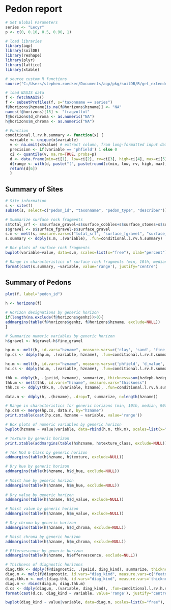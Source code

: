 # Pedon report

```{r}
# Set Global Parameters
series <- "Lecyr"
p <- c(0, 0.10, 0.5, 0.90, 1)
```

```{r LoadPackages, include=FALSE}
# load libraries
library(aqp)
library(soilDB)
library(reshape)
library(plyr)
library(lattice)
library(xtable)
```

```{r, load-data, echo=FALSE}
# source custom R functions
source("C:/Users/stephen.roecker/Documents/aqp/pkg/soilDB/R/get_extended_data_from_NASIS_db.R")

# load NASIS data
f <- fetchNASIS()
f <- subsetProfiles(f, s="taxonname == series")
f@horizons$hzname[is.na(f@horizons$hzname)] <- "NA"
names(f@horizons)[15] <- "fragvoltot"
f@horizons$d_chroma <- as.numeric("NA")
h@horizons$m_chroma <- as.numeric("NA")

# Function
conditional.l.rv.h.summary <- function(x) {
  variable <- unique(x$variable)
  v <- na.omit(x$value) # extract column, from long-formatted input data
  precision <- if(variable == 'phfield') 1 else 0
  ci <- quantile(v, na.rm=TRUE, probs=p) 
  d <- data.frame(min=ci[1], low=ci[2], rv=ci[3], high=ci[4], max=ci[5], stringsAsFactors=FALSE) # combine into DF
  d$range <- with(d, paste("(", paste(round(c(min, low, rv, high, max), precision), collapse=', '), ")", sep="")) # add 'range' column for pretty-printing
  return(d[6])
  }
```

## Summary of Sites
```{r, echo=FALSE}
# Site information
s <- site(f)
subset(s, select=c("pedon_id", "taxonname", "pedon_type", "describer"))

# Summarize surface rock fragments
s$total_srf <- s$surface_gravel+s$surface_cobbles+s$surface_stones+s$surface_boulders+s$surface_flagstones+s$surface_channers
s$gravel <- s$surface_fgravel-s$surface_gravel
s.m <- melt(s, measure.vars=c("total_srf", "surface_fgravel", "surface_gravel", "surface_cobbles", "surface_stones", "surface_boulders", "surface_channers", "surface_flagstones"))
s.summary <- ddply(s.m, .(variable), .fun=conditional.l.rv.h.summary)

# Box plots of surface rock fragments
bwplot(variable~value, data=s.m, scales=list(x="free"), xlab="percent")          

# Range in characteristics of surface rock fragments (min, 10th, median, 90th, max)
format(cast(s.summary, ~variable, value='range'), justify="centre")
```

## Summary of Pedons
```{r, echo=FALSE, results='asis', options("xtable.type" = "html")}
plot(f, label="pedon_id")

h <- horizons(f)

# Horizon designations by generic horizon
if(length(na.exclude(f@horizons$genhz))>0){
addmargins(table(f@horizons$genhz, f@horizons$hzname, exclude=NULL))
}

# Summarize numeric variables by generic horizon
h$gravel <- h$gravel-h$fine_gravel

hp.m <- melt(h, id.vars="hzname", measure.vars=c('clay', 'sand', 'fine_gravel', 'gravel', 'cobbles', 'stones', 'fragvoltot'))
hp.cs <- ddply(hp.m, .(variable, hzname), .fun=conditional.l.rv.h.summary)

hc.m <- melt(h, id.vars="hzname", measure.vars=c('phfield', 'd_value', 'd_chroma', 'm_value', 'm_chroma'))
hc.cs <- ddply(hc.m, .(variable, hzname), .fun=conditional.l.rv.h.summary)

thk <- ddply(h, .(peiid, hzname), summarize, thickness=sum(hzdepb-hzdept))
thk.m <- melt(thk, id.vars="hzname", measure.vars="thickness")
thk.cs <- ddply(thk.m, .(variable, hzname), .fun=conditional.l.rv.h.summary)

data.n <- ddply(h, .(hzname), .drop=T, summarize, n=length(hzname))

# Range in characteristics for generic horizons (min, 10th, median, 90th, max)
hp.csm <- merge(hp.cs, data.n, by="hzname")
print.xtable(cast(hp.csm, hzname ~ variable, value='range'))

# Box plots of numeric variables by generic horizon
bwplot(hzname ~ value|variable, data=rbind(h.m, thk.m), scales=list(x="free"))          

# Texture by generic horizon
print.xtable(addmargins(table(h$hzname, h$texture_class, exclude=NULL)))

# Tex Mod & Class by generic horizon
addmargins(table(h$hzname, h$texture, exclude=NULL))

# Dry hue by generic horizon
addmargins(table(h$hzname, h$d_hue, exclude=NULL))
      
# Moist hue by generic horizon
addmargins(table(h$hzname, h$m_hue, exclude=NULL))
      
# Dry value by generic horizon
addmargins(table(h$hzname, h$d_value, exclude=NULL))

# Moist value by generic horizon
addmargins(table(h$hzname, h$m_value, exclude=NULL))

# Dry chroma by generic horizon
addmargins(table(h$hzname, h$d_chroma, exclude=NULL))

# Moist chroma by generic horizon
addmargins(table(h$hzname, h$m_chroma, exclude=NULL))

# Effervescence by generic horizon
addmargins(table(h$hzname, h$effervescence, exclude=NULL))

# Thickness of diagnostic horizons
diag.thk <- ddply(f@diagnostic, .(peiid, diag_kind), summarize, thickness=sum(featdepb-featdept))
diag.m <- melt(f@diagnostic, id.vars="diag_kind", measure.vars=c('featdept', 'featdepb'))
diag.thk.m <- melt(diag.thk, id.vars="diag_kind", measure.vars='thickness')
diag.m <- rbind(diag.m, diag.thk.m)
d.cs <- ddply(diag.m, .(variable, diag_kind), .fun=conditional.l.rv.h.summary)
format(cast(d.cs, diag_kind ~ variable, value='range'), justify="centre")

bwplot(diag_kind ~ value|variable, data=diag.m, scales=list(x="free"), xlab="cm")          
```

